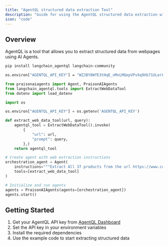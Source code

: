 ```yaml
---
title: "AgentQL structured data extraction Tool"
description: "Guide for using the AgentQL structured data extraction with PraisonAI agents."
icon: "code"
---
```


## Overview

AgentQL is a tool that allows you to extract structured data from webpages using AI Agents.

```bash
pip install langchain_agentql langchain-community
```

```bash
os.environ["AGENTQL_API_KEY"] = "WZJBY8WfE3tHqE_nMnLMQepVPvXq9Xb71ULerLiedwwFcHoEfLXpLw"
```

```python
from praisonaiagents import Agent, PraisonAIAgents
from langchain_agentql.tools import ExtractWebDataTool
from dotenv import load_dotenv

import os

os.environ["AGENTQL_API_KEY"] = os.getenv('AGENTQL_API_KEY')

def extract_web_data_tool(url, query):
    agentql_tool = ExtractWebDataTool().invoke(
        {
            "url": url,
            "prompt": query,
        },)
    return agentql_tool

# Create agent with web extraction instructions
orchestration_agent = Agent(
    instructions="""Extract All 37 products from the url https://www.colorbarcosmetics.com/bestsellers along with its name, overview, description, price and additional information by recursively clicking on each product""",
    tools=[extract_web_data_tool]
)

# Initialize and run agents
agents = PraisonAIAgents(agents=[orchestration_agent])
agents.start()
```

## Getting Started

1. Get your AgentQL API key from [AgentQL Dashboard](https://agentql.com)
2. Set the API key in your environment variables
3. Install the required dependencies
4. Use the example code to start extracting structured data
